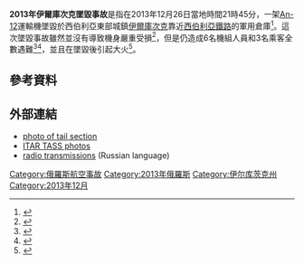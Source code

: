 {{Infobox Airliner accident
|name             = 2013年伊爾庫次克墜毀事故
|occurrence_type  = 事故
|image            = Antonov An-12, Irkut Corporation JP7665251.jpg
|image_size       = 200
|alt              = 
|caption          = 失事飞机坠毁前四个月的照片。
|date             = {{Start date|2013|12|26}} 21:45 (UTC+09:00)
|summary          = Under investigation
|site             = warehouses near Irkutsk
|coordinates      = <!-- {{Coord|LAT|LON|type:event|display=inline,title}} -->

|aircraft_type    = [[安托諾夫An-12|安托諾夫An-12]]
|aircraft_name    = 
|operator         = [[伊爾庫特科學生產集團|伊爾庫特科學生產集團]]
|tail_number      = 12162
|origin           = [[新西伯利亚|新西伯利亚]]{{tsl|en|Yeltsovka Airport||Yeltsovka Airport}}
|destination      = {{tsl|en|Irkutsk Northwest Airport||Irkutsk Northwest Airport}}
|passengers       = 3
|crew             = 6
|injuries         = 
|fatalities       = 9 （全部）
|survivors        = 0
}}

'''2013年伊爾庫次克墜毀事故'''是指在2013年12月26日當地時間21時45分，一架[[An-12|An-12]]運輸機墜毀於西伯利亞東部城鎮[[伊爾庫次克|伊爾庫次克]]靠近[[西伯利亞鐵路|西伯利亞鐵路]]的軍用倉庫<ref name=voice>{{cite web
|url=http://voiceofrussia.com/news/2013_12_28/All-bodies-from-Russian-plane-crash-identified-4940/
|title=All bodies from plane crash near Russia's Irkutsk identified
|date=2013-12-28
|publisher=The Voice of Russia
|accessdate=2014-03-15
|archive-date=2014-09-18
|archive-url=https://web.archive.org/web/20140918051006/http://voiceofrussia.com/news/2013_12_28/All-bodies-from-Russian-plane-crash-identified-4940/
|dead-url=no
}}</ref>。這次墜毀事故雖然並沒有導致機身嚴重受損<ref name=RIAMOE>{{cite news
|url=http://ria.ru/incidents/20131226/986699862.html
|title=МЧС: потерпевший крушение Ан-12 имеет лишь незначительные разрушения [MOE: crashed An-12 has only a minor fracture]
|date=2013-12-26
|publisher=RIA Novosti
|quote=Самолет Ан-12, разбившийся в четверг под Иркутском, остался целым, незначительные повреждения получила лишь его передняя часть, сообщил РИА Новости представитель ГУМЧС по Иркутской области. [The An-12 aircraft which crashed on Thursday near Irkutsk remained intact, receiving only minor damage to its front end, RIA Novosti learned from the Irkutsk regional EMERCOM.]
|accessdate=2014-03-15
|archive-date=2018-09-11
|archive-url=https://web.archive.org/web/20180911133135/https://ria.ru/incidents/20131226/986699862.html
|dead-url=no
}}</ref>，但是仍造成6名機組人員和3名乘客全數遇難<ref name=RIA>{{cite news
|url=http://en.ria.ru/russia/20131227/185975059/Last-4-Bodies-Found-From-Russian-Plane-Crash--Official.html
|title=Last 4 Bodies Found From Russian Plane Crash—Official
|date=2013-12-27
|publisher=RIA Novosti
|accessdate=2014-03-15
|archive-date=2014-09-29
|archive-url=https://web.archive.org/web/20140929071001/http://en.ria.ru/russia/20131227/185975059/Last-4-Bodies-Found-From-Russian-Plane-Crash--Official.html
|dead-url=no
}}</ref><ref name=Yahoo>{{cite news 
 |url=http://news.yahoo.com/nine-die-russian-plane-crash-165246125.html 
 |title=Nine die in Russian plane crash 
 |date=2013-12-27 
 |publisher=Yahoo News 
 |archiveurl=https://web.archive.org/web/20131231225608/http://news.yahoo.com/nine-die-russian-plane-crash-165246125.html 
 |archivedate=2013-12-31 
 |deadurl=yes 
 |accessdate=2014-03-15 
 }}</ref>，並且在墜毀後引起大火<ref name=BBC>{{cite news
|url=http://www.bbc.co.uk/news/world-europe-25519330
|title=Russia cargo plane crash kills nine in Irkutsk
|date=2013-12-26
|publisher=BBC News
|quote=The Antonov An-12 plane, which was heading to a factory in Irkutsk, caused a fire at the military unit, but there were no casualties on the ground.
|accessdate=2014-03-15
|archive-date=2018-10-24
|archive-url=https://web.archive.org/web/20181024010257/https://www.bbc.co.uk/news/world-europe-25519330
|dead-url=no
}}</ref>。

== 參考資料 ==
{{Reflist}}

== 外部連結 ==
*[http://primamedia.ru/f/big/446/445918.jpg photo of tail section]{{Wayback|url=http://primamedia.ru/f/big/446/445918.jpg |date=20180911133132 }}
*[http://www.tassphoto.com/en/feature/120572/nine-killed-in-an-12-crash-near-irkutsk ITAR TASS photos]{{Wayback|url=http://www.tassphoto.com/en/feature/120572/nine-killed-in-an-12-crash-near-irkutsk |date=20180911133128 }}
*[http://files.radioscanner.ru/files/download/file16393/12162.mp3 radio transmissions] (Russian language)

{{2013年航空事故}}

[[Category:俄羅斯航空事故|Category:俄羅斯航空事故]]
[[Category:2013年俄羅斯|Category:2013年俄羅斯]]
[[Category:伊尔库茨克州|Category:伊尔库茨克州]]
[[Category:2013年12月|Category:2013年12月]]